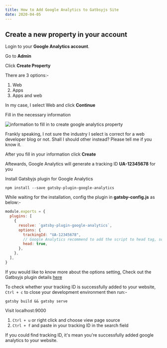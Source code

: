 ```yaml
---
title: How to Add Google Analytics to Gatbsyjs Site
date: 2020-04-05
---
```


## Create a new property in your account

Login to your **Google Analytics account**.

Go to **Admin**

Click **Create Property**

There are 3 options:-

1. Web
2. Apps
3. Apps and web

In my case, I select Web and click **Continue**

Fill in the necessary information

![information to fill in to create google analytics property](../assets/ga-create-property.png)

Frankly speaking, I not sure the industry I select is correct for a web developer blog or not. Shall I should other instead? Please tell me if you know it.

After you fill in your information click **Create**

Aftewards, Google Analytics will generate a tracking ID **UA-12345678** for you

Install Gatsbyjs plugin for Google Analytics

```shell
npm install --save gatsby-plugin-google-analytics
```

While waiting for the installation, config the plugin in **gatsby-config.js** as below:-

```js
module.exports = {
  plugins: [
    {
      resolve: `gatsby-plugin-google-analytics`,
      options: {
        trackingId: "UA-12345678",
        // Google Analytics recommend to add the script to head tag, so I set head to true
        head: true,
      },
    },
  ],
}
```

If you would like to know more about the options setting, Check out the Gatbsyjs plugin details <a href='https://www.gatsbyjs.org/packages/gatsby-plugin-google-analytics/' target='_blank' rel='noreferrer noopener'>here</a>

To check whether your tracking ID is successfully added to your website, `Ctrl + c` to close your development environment then run:-

```shell
gatsby build && gatsby serve
```

Visit localhost:9000

1. `Ctrl + u` or right click and choose view page source
2. `Ctrl + f` and paste in your tracking ID in the search field

If you could find tracking ID, it's mean you're successfully added google analytics to your website.
